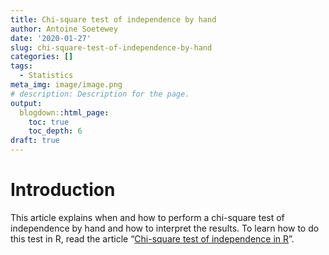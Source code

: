 ```yaml
---
title: Chi-square test of independence by hand
author: Antoine Soetewey
date: '2020-01-27'
slug: chi-square-test-of-independence-by-hand
categories: []
tags:
  - Statistics
meta_img: image/image.png
# description: Description for the page.
output:
  blogdown::html_page:
    toc: true
    toc_depth: 6
draft: true
---
```


# Introduction

This article explains when and how to perform a chi-square test of independence by hand and how to interpret the results. To learn how to do this test in R, read the article "[Chi-square test of independence in R](/blog/chi-square-test-of-independence-in-r/)".
